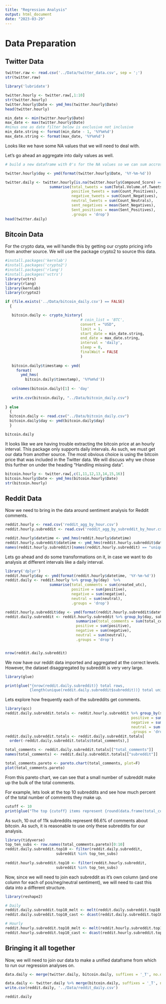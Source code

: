 ```yaml
---
title: "Regression Analysis"
output: html_document
date: "2023-03-29"
---
```


# Data Preparation

## Twitter Data

```r
twitter.raw <- read.csv('../Data/twitter_data.csv', sep = ';')
str(twitter.raw)
```

```r
library('lubridate')

twitter.hourly <- twitter.raw[,1:10]
str(twitter.hourly) 
twitter.hourly$Date <- ymd_hms(twitter.hourly$Date)
head(twitter.hourly)
```

```r
min_date <- min(twitter.hourly$Date)
max_date <- max(twitter.hourly$Date)
#minus one as date filter below is exclusive not inclusive
min_date.string <- format(min_date - 1, '%Y%m%d')  
max_date.string <- format(max_date, '%Y%m%d')
```

Looks like we have some NA values that we will need to deal with.

Let's go ahead an aggregate into daily values as well.

```r
# build a new dataframe with 0's for the NA values so we can sum accros them

twitter.hourly$day <- ymd(format(twitter.hourly$Date, '%Y-%m-%d'))

twitter.daily <- twitter.hourly[is.na(twitter.hourly$Compound_Score) == F,] %>%                        group_by(day)  %>%
                    summarise(total_tweets = sum(Total.Volume.of.Tweets),
                              positive_tweets = sum(Count_Positives),
                              negative_tweets = sum(Count_Negatives),
                              neutral_tweets = sum(Count_Neutrals),
                              sent_negatives = mean(Sent_Negatives),
                              Sent_positives = mean(Sent_Positives),
                              .groups = 'drop')
head(twitter.daily)
```

## Bitcoin Data

For the crypto data, we will handle this by getting our crypto pricing info from another source. We will use the package crypto2 to source this data.

```r
#install.packages('kernlab')
#install.packages('crypto2')
#install.packages('rlang')
#install.packages('vctrs')
library(vctrs)
library(rlang)
library(kernlab)
library(crypto2)

```

```r

if (file.exists('../Data/bitcoin_daily.csv') == FALSE)
  {

   bitcoin.daily <- crypto_history(
                                  # coin_list = 'BTC',
                                  convert = "USD",
                                  limit = 1,
                                  start_date = min_date.string,
                                  end_date = max_date.string,
                                  interval = 'daily',
                                  sleep = 0,
                                  finalWait = FALSE
                                  )
   
   bitcoin.daily$timestamp <- ymd(
     format(
       ymd_hms(
         bitcoin.daily$timestamp), '%Y%m%d'))
   
   colnames(bitcoin.daily)[1] <- 'day'
   
   write.csv(bitcoin.daily, "../Data/bitcoin_daily.csv")
   
} else 
  {
  bitcoin.daily <- read.csv("../Data/bitcoin_daily.csv")
  bitcoin.daily$day <- ymd(bitcoin.daily$day)
  }

bitcoin.daily
```

It looks like we are having trouble extracting the bitcoin price at an hourly interval. This package only supports daily intervals. As such, we must get our data from another source. The most obvious choice is using the bitcoin price that was included in the Twitter data. We will discuss why we chose this further on under the heading "Handling missing data".

```r
bitcoin.hourly <- twitter.raw[,c(1,11,12,13,14,15,16)]
bitcoin.hourly$Date <- ymd_hms(bitcoin.hourly$Date)
str(bitcoin.hourly)
```

## Reddit Data

Now we need to bring in the data around sentiment analysis for Reddit comments.

```r
reddit.hourly <- read.csv('reddit_agg_by_hour.csv')
reddit.hourly.subreddit <- read.csv('reddit_agg_by_subreddit_by_hour.csv')

reddit.hourly$datetime <- ymd_hms(reddit.hourly$datetime)
reddit.hourly.subreddit$datetime <- ymd_hms(reddit.hourly.subreddit$datetime)
names(reddit.hourly.subreddit)[names(reddit.hourly.subreddit) == "unique_items"] <- "total_comments"
```

Lets go ahead and do some transformations on it, in case we want to do analysis at different intervals like a daily interval.

```r
library('dplyr')
reddit.hourly$day <- ymd(format(reddit.hourly$datetime, '%Y-%m-%d'))
reddit.daily <- reddit.hourly %>% group_by(day)  %>%
                    summarise(total_comments = sum(created_utc),
                              positive = sum(positive),
                              negative = sum(negative),
                              neutral = sum(neutral),
                              .groups = 'drop')

reddit.hourly.subreddit$day <- ymd(format(reddit.hourly.subreddit$datetime, '%Y-%m-%d'))
reddit.daily.subreddit <- reddit.hourly.subreddit %>% group_by(day, subreddit)  %>%
                                summarise(total_comments = sum(total_comments),
                                positive = sum(positive),
                                negative = sum(negative),
                                neutral = sum(neutral),
                                .groups = 'drop')


nrow(reddit.daily.subreddit)
```

We now have our reddit data imported and aggregated at the correct levels. However, the dataset disaggregated by subreddit is very very large.

```r
library(glue)

print(glue("{nrow(reddit.daily.subreddit)} total rows,
           {length(unique(reddit.daily.subreddit$subreddit))} total unique subreddits"))
```

Lets explore how frequently each of the subreddits get comments.

```r
library(qcc)
reddit.daily.subreddit.totals <- reddit.hourly.subreddit %>% group_by(subreddit)  %>%                                     summarise(total_comments = sum(total_comments),
                                                         positive = sum(positive),
                                                         negative = sum(negative),
                                                         neutral = sum(neutral),
                                                         .groups = 'drop')
reddit.daily.subreddit.totals <- reddit.daily.subreddit.totals[
  order(-reddit.daily.subreddit.totals$total_comments),]

total_comments <- reddit.daily.subreddit.totals[["total_comments"]]
names(total_comments) <- reddit.daily.subreddit.totals[["subreddit"]]

total_comments.pareto <- pareto.chart(total_comments, plot=F)
plot(total_comments.pareto)


```

From this pareto chart, we can see that a small number of subreddit make up the bulk of the total comments.

For example, lets look at the top 10 subreddits and see how much percent of the total number of comments they make up.

```r
cutoff <- 10
print(glue("The top {cutoff} items represent {round(data.frame(total_comments.pareto[cutoff,])['Cum.Percent.',],2)}% of the subreddits."))
```

As such, 10 out of 11k subreddits represent 66.6% of comments about bitcoin. As such, it is reasonable to use only these subreddits for our analysis.

```r

library(tidyverse)
top_ten_subs <- row.names(total_comments.pareto)[0:10]
reddit.daily.subreddit.top10 <- filter(reddit.daily.subreddit,
                       subreddit %in% top_ten_subs)
  
reddit.hourly.subreddit.top10 <- filter(reddit.hourly.subreddit,
                       subreddit %in% top_ten_subs)

```

Now, since we will need to join each subreddit as it's own column (and one column for each of pos/neg/neutral sentiment), we will need to cast this data into a different structure.

```r
library(reshape2)

# Daily
reddit.daily.subreddit.top10_melt <- melt(reddit.daily.subreddit.top10, id.vars=1:2)
reddit.daily.subreddit.top10_cast <- dcast(reddit.daily.subreddit.top10_melt, day ~ subreddit + variable, value.var = 'value')

# Hourly
reddit.hourly.subreddit.top10_melt <- melt(reddit.hourly.subreddit.top10[,-7], id.vars=1:2)
reddit.hourly.subreddit.top10_cast <- dcast(reddit.hourly.subreddit.top10_melt, datetime ~ subreddit + variable, value.var = 'value')
```

## Bringing it all together

Now, we will need to join our data to make a unified dataframe from which to run our regression analyses on.

```r
data.daily <- merge(twitter.daily, bitcoin.daily, suffixes = '_T', no.dups = T)

data.daily <- twitter.daily %>% merge(bitcoin.daily, suffixes = '_T', no.dups = T)
write.csv(reddit.daily, '../Data/reddit_daily.csv')

reddit.daily
```
